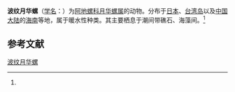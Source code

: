 {{Speciesbox
| name = 波纹月华螺
| status = 
| status_system = 
| image = 
| genus = Haloa
| species = yamagutii
| authority = (Habe, 1952)<ref name='id10558'>{{cite web| url =http://www.bioinfo.cn/db05/BjdwSpecies.php?action=view&id=10558| title =波纹月华螺| work =《中国动物物种编目数据库》| publisher =中国科学院微生物研究所| author =中国科学院动物研究所| accessdate =2009-04-28| deadurl =yes| archiveurl =https://web.archive.org/web/20160305035830/http://www.bioinfo.cn/db05/BjdwSpecies.php?action=view&id=10558| archivedate =2016-03-05}}</ref>
}}

'''波纹月华螺'''（[[学名|学名]]：{{lang|la|''Haloa yamagutii''}}）为[[阿地螺科|阿地螺科]][[月华螺属|月华螺属]]的动物。分布于[[日本|日本]]、[[台湾岛|台湾岛]]以及[[中国大陆|中国大陆]]的[[海南|海南]]等地，属于暖水性种类。其主要栖息于潮间带礁石、海藻间。<ref name='id10558'/>

== 参考文献 ==
{{reflist}}

{{Wikispecies|Haloa yamagutii}}

[[Category:月华螺属|波纹月华螺]]


{{软体动物小作品}}